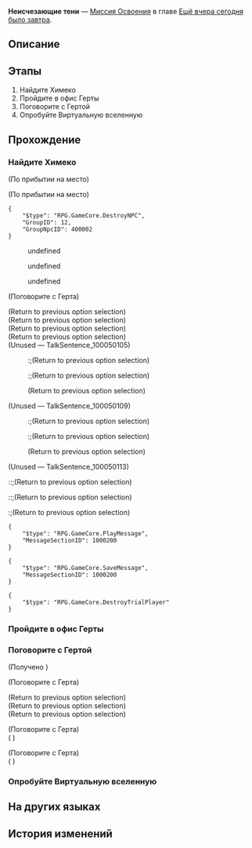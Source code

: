 {{Дополнить|Диалоги.}}
{{Миссия Инфобокс
|id              = 1000401
|Название        = 
|Изображение     = Миссия Освоения Неисчезающие тени.png
|Тип             = Миссия Освоения
|События         = 
|Глава           = Ещё вчера сегодня было завтра
|Условия         = Завершена [[Миссия Освоения]] ''[[Неисчезающие тени]]''
|Персонажи       = Герта; Дань Хэн; Март 7; Первопроходец; Химеко
|СтартЛокация    = [[Космическая станция «Герта»]] — [[Главная контрольная зона]]
|Локации         = Главная контрольная зона
|Предыдущая      = 
|Следующая       = Виртуальная вселенная: Первичный тест
|Награды         = Опыт Освоения*1 200; Звёздный нефрит*80; Журнал приключений*3; Кредиты*30 000
}}
'''Неисчезающие тени''' — [[Миссия Освоения]] в главе [[Ещё вчера сегодня было завтра]].

==Описание==
{{Описание|<!--официальное описание из Перекрёстка судеб-->}}

==Этапы==
# Найдите Химеко
# Пройдите в офис Герты
# Поговорите с Гертой
# Опробуйте Виртуальную вселенную

==Прохождение==
{{Дополнить}}


===Найдите Химеко===
{{Описание миссии|локация=Главная контрольная зона|Вы открываете глаза и обнаруживаете, что по-прежнему находитесь на космической станции и наблюдаете потолок, в котором нет ничего необычного.<br />Вы прокручиваете в голове всё, через что пришлось пройти. Кажется, что разум вас не обманывает. Вы бы хотели, чтобы Химеко была рядом.<br />У вас так много вопросов...}}
{{Диалог Начало}}
:<!--0.5-second delay-->
;(По прибытии на место)

;(По прибытии на место)
<pre>{
	"$type": "RPG.GameCore.DestroyNPC",
	"GroupID": 12,
	"GroupNpcID": 400002
}</pre>
<!--Unknown TalkSentence: 100040200-->
<!--Unknown TalkSentence: 100040201-->
<!--Unknown TalkSentence: 100040202-->
<!--Unknown TalkSentence: 100040203-->
<!--Unknown TalkSentence: 100040204-->
<!--Unknown TalkSentence: 100040205-->
<!--Unknown TalkSentence: 100040206-->
<!--Unknown TalkSentence: 100040207-->
<!--Unknown TalkSentence: 100040208-->
:{{Диалог|Стрелка}} undefined
:<!--Unknown TalkSentence: 100040209-->
:<!--Unknown TalkSentence: 100040210-->
:<!--Unknown TalkSentence: 100040211-->
:<!--Unknown TalkSentence: 100040212-->
:<!--Unknown TalkSentence: 100040213-->
:<!--Unknown TalkSentence: 100040214-->
:<!--Unknown TalkSentence: 100040215-->
::{{tx}}
:{{Диалог|Стрелка}} undefined
:<!--Unknown TalkSentence: 100040211-->
:<!--Unknown TalkSentence: 100040212-->
:<!--Unknown TalkSentence: 100040213-->
:<!--Unknown TalkSentence: 100040214-->
:<!--Unknown TalkSentence: 100040215-->
::{{tx}}
:{{Диалог|Стрелка}} undefined
:<!--Unknown TalkSentence: 100040213-->
:<!--Unknown TalkSentence: 100040214-->
:<!--Unknown TalkSentence: 100040215-->
::{{tx}}
<!--Unknown TalkSentence: 100040213-->
<!--Unknown TalkSentence: 100040214-->
<!--Unknown TalkSentence: 100040215-->
:{{tx}}

;(Поговорите с Герта)
<!--Unknown TalkSentence: 100040301-->
;(Return to previous option selection)
;(Return to previous option selection)
;(Return to previous option selection)
;(Return to previous option selection)
;(Unused &mdash; TalkSentence_100050105)
<!--Unknown TalkSentence: 100050106-->
:<!--Unknown TalkSentence: 100050107-->
:<!--Unknown TalkSentence: 100050108-->
::;(Return to previous option selection)
::;(Return to previous option selection)
:;(Return to previous option selection)

;(Unused &mdash; TalkSentence_100050109)
<!--Unknown TalkSentence: 100050110-->
:<!--Unknown TalkSentence: 100050111-->
:<!--Unknown TalkSentence: 100050112-->
::;(Return to previous option selection)
::;(Return to previous option selection)
:;(Return to previous option selection)

;(Unused &mdash; TalkSentence_100050113)
<!--Unknown TalkSentence: 100050114-->
::;(Return to previous option selection)
::;(Return to previous option selection)
:;(Return to previous option selection)
:<!--2-second delay-->
<pre>{
	"$type": "RPG.GameCore.PlayMessage",
	"MessageSectionID": 1000200
}</pre>
<pre>{
	"$type": "RPG.GameCore.SaveMessage",
	"MessageSectionID": 1000200
}</pre>
<pre>{
	"$type": "RPG.GameCore.DestroyTrialPlayer"
}</pre>
{{Диалог Конец}}

===Пройдите в офис Герты===
{{Описание миссии|локация=Главная контрольная зона|Оказывается, Герта существует не в одном экземпляре... Чем больше вы об этом думаете, тем больше смысла находите. Та Герта, с которой вы беседуете, хочет, чтобы вы прошли в её офис.<br />Скорее всего, вам просто выдадут очередное поручение, но идти всё равно придётся.}}
{{Диалог Начало}}
{{Диалог Конец}}

===Поговорите с Гертой===
{{Диалог Начало}}

;(Получено {{Item|Особый пропуск «Герты»|20|x=1|text=Особый пропуск «Герты»}})

;(Поговорите с Герта)
<!--Unknown TalkSentence: 100060121-->
;(Return to previous option selection)
;(Return to previous option selection)
;(Return to previous option selection)

;(Поговорите с Герта)
;({{tx|Unknown performance}}<!--Error: ENOENT: no such file or directory, open 'R:\Utils\HSR\3.2\Config\Level\Mission\9999901\Act\Act801000103.json'-->)

;(Поговорите с Герта)
;({{tx|Unknown performance}}<!--Error: ENOENT: no such file or directory, open 'R:\Utils\HSR\3.2\Config\Level\Mission\9999901\Act\Act801000101.json'-->)
{{Диалог Конец}}

===Опробуйте Виртуальную вселенную===
{{Описание миссии|локация=Офис Герты|Оказывается, Герта существует не в одном экземпляре... Чем больше вы об этом думаете, тем больше смысла находите. Та Герта, с которой вы беседуете, хочет, чтобы вы прошли в её офис.<br />Похоже, Герта совместно с другими членами Общества гениев разработала Виртуальную вселенную, чтобы исследовать истины вселенной.<br />Попробуйте и вы.}}
{{Диалог Начало}}
{{Диалог Конец}}

==На других языках==
{{На других языках
|en   = Lingering Shadows
|zhs  = 阴影从未离去
|zht  = 陰影從未離去
|ja   = 影は離れない
|ko   = 맴도는 그림자
|es   = Sombras persistentes
|fr   = Ombres persistantes
|ru   = Неисчезающие тени
|th   = เงามืดที่ไม่เคยจางหาย
|vi   = Bóng Tối Chưa Rời Đi
|de   = Nachhallende Schatten
|id   = Bayangan Melekat
|pt   = Sombras Duradouras
}}

==История изменений==
{{История изменений|2.7}}
